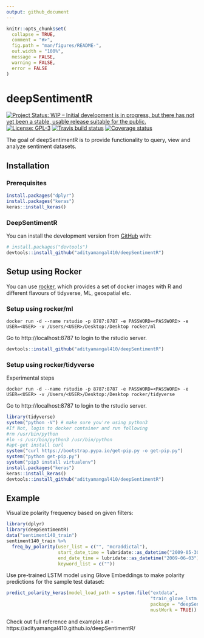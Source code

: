 ```yaml
---
output: github_document
---
```


<!-- README.md is generated from README.Rmd. Please edit that file -->

```r
knitr::opts_chunk$set(
  collapse = TRUE,
  comment = "#>",
  fig.path = "man/figures/README-",
  out.width = "100%",
  message = FALSE, 
  warning = FALSE,
  error = FALSE
)
```
# deepSentimentR

<!-- badges: start -->
[![Project Status: WIP – Initial development is in progress, but there has not yet been a stable, usable release suitable for the public.](https://www.repostatus.org/badges/latest/wip.svg)](https://www.repostatus.org/#wip) [![License: GPL-3](https://img.shields.io/badge/License-GPLv3-yellow.svg)](https://opensource.org/licenses/GPL-3.0) [![Travis build status](https://travis-ci.org/adityamangal410/deepSentimentR.svg?branch=master)](https://travis-ci.org/adityamangal410/deepSentimentR) [![Coverage status](https://codecov.io/gh/adityamangal410/deepSentimentR/branch/master/graph/badge.svg)](https://codecov.io/github/adityamangal410/deepSentimentR?branch=master)
<!-- badges: end -->

The goal of deepSentimentR is to provide functionality to query, view and analyze sentiment datasets. 

## Installation

<!--
You can install the released version of deepSentimentR from [CRAN](https://CRAN.R-project.org) with:

``` r
install.packages("deepSentimentR")
```
-->

### Prerequisites

``` r
install.packages("dplyr")
install.packages("keras")
keras::install_keras()
```

### DeepSentimentR

You can install the development version from [GitHub](https://github.com/) with:

``` r
# install.packages("devtools")
devtools::install_github("adityamangal410/deepSentimentR")
```

## Setup using Rocker

You can use [rocker](https://www.rocker-project.org/), which provides a set of docker images with R and different flavours of tidyverse, ML, geospatial etc. 

### Setup using rocker/ml

```
docker run -d --name rstudio -p 8787:8787 -e PASSWORD=<PASSWORD> -e USER=<USER> -v /Users/<USER>/Desktop:/Desktop rocker/ml
```

Go to http://localhost:8787 to login to the rstudio server.

``` r
devtools::install_github("adityamangal410/deepSentimentR")
```

### Setup using rocker/tidyverse  

Experimental steps  

```
docker run -d --name rstudio -p 8787:8787 -e PASSWORD=<PASSWORD> -e USER=<USER> -v /Users/<USER>/Desktop:/Desktop rocker/tidyverse
```

Go to http://localhost:8787 to login to the rstudio server.

``` r
library(tidyverse)
system("python -V") # make sure you're using python3
#If Not, login to docker container and run following
#rm /usr/bin/python
#ln -s /usr/bin/python3 /usr/bin/python
#apt-get install curl
system("curl https://bootstrap.pypa.io/get-pip.py -o get-pip.py")
system("python get-pip.py")
system("pip3 install virtualenv")
install.packages("keras")
keras::install_keras()
devtools::install_github("adityamangal410/deepSentimentR")
```


## Example

Visualize polarity frequency based on given filters:  

```r
library(dplyr)
library(deepSentimentR)
data("sentiment140_train")
sentiment140_train %>% 
  freq_by_polarity(user_list = c("", "mcraddictal"), 
                   start_date_time = lubridate::as_datetime("2009-05-30"),
                   end_date_time = lubridate::as_datetime("2009-06-03"),
                   keyword_list = c(""))
```

Use pre-trained LSTM model using Glove Embeddings to make polarity predictions for the sample test dataset:  

```r
predict_polarity_keras(model_load_path = system.file("extdata",
                                                     "train_glove_lstm.rds",
                                                     package = "deepSentimentR",
                                                     mustWork = TRUE))
```


Check out full reference and examples at - https://adityamangal410.github.io/deepSentimentR/
